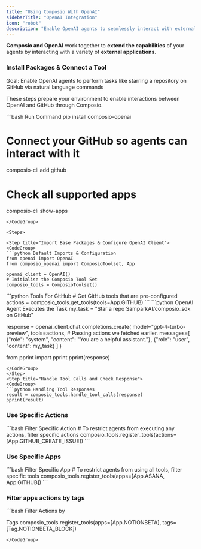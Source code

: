 ```yaml
---
title: "Using Composio With OpenAI"
sidebarTitle: "OpenAI Integration"
icon: "robot"
description: "Enable OpenAI agents to seamlessly interact with external apps via Composio for enhanced functionality"
---
```


**Composio and OpenAI** work together to **extend the capabilities** of your agents by interacting with a variety of **external applications**.

### Install Packages & Connect a Tool

<Tip>Goal: Enable OpenAI agents to perform tasks like starring a repository on GitHub via natural language commands</Tip>

These steps prepare your environment to enable interactions between OpenAI and GitHub through Composio.

<CodeGroup>
  ```bash Run Command 
  pip install composio-openai

  # Connect your GitHub so agents can interact with it
  composio-cli add github 

  # Check all supported apps 
  composio-cli show-apps
  ```
</CodeGroup>

<Steps>

<Step title="Import Base Packages & Configure OpenAI Client">
<CodeGroup>
```python Default Imports & Configuration
from openai import OpenAI
from composio_openai import ComposioToolset, App

openai_client = OpenAI()
# Initialise the Composio Tool Set
composio_tools = ComposioToolset()
```
</CodeGroup>
</Step>
<Step title="Fetch All GitHub Tools via Composio">
<CodeGroup>
```python Tools For GitHub
# Get GitHub tools that are pre-configured
actions = composio_tools.get_tools(tools=App.GITHUB)
```
</CodeGroup>
</Step>
<Step title="Execute the Task via OpenAI Agent"> 
<CodeGroup>
```python OpenAI Agent Executes the Task
my_task = "Star a repo SamparkAI/composio_sdk on GitHub"

response = openai_client.chat.completions.create(
    model="gpt-4-turbo-preview",
    tools=actions, # Passing actions we fetched earlier.
    messages=[
        {"role": "system", "content": "You are a helpful assistant."},
        {"role": "user", "content": my_task}
    ]
)

from pprint import pprint
pprint(response)
```
</CodeGroup>
</Step>
<Step title="Handle Tool Calls and Check Response">
<CodeGroup>
```python Handling Tool Responses
result = composio_tools.handle_tool_calls(response)
pprint(result)
```

</CodeGroup>
</Step>
</Steps>

### Use Specific Actions
<CodeGroup>
```bash Filter Specific Action
# To restrict agents from executing any actions, filter specific actions
composio_tools.register_tools(actions=[App.GITHUB_CREATE_ISSUE])
```
</CodeGroup>

### Use Specific Apps

<CodeGroup>
  ```bash Filter Specific App
  # To restrict agents from using all tools, filter specific tools
  composio_tools.register_tools(apps=[App.ASANA, App.GITHUB])
  ```
</CodeGroup>

### Filter apps actions by tags

<CodeGroup>
  ```bash Filter Actions by

Tags
composio_tools.register_tools(apps=[App.NOTIONBETA], tags=[Tag.NOTIONBETA_BLOCK])
  ```
</CodeGroup>